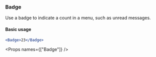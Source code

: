 
<Nav title="Badge" />
<SEO title="Badge" />

<Container>
<Article sidebar={[
  { id: 'Badge', name: 'Badge' },
  { id: 'Basic usage', name: 'Basic usage' },
  { id: 'Props', name: 'API' }
]}>

# Badge

Use a badge to indicate a count in a menu, such as unread messages.

#### Basic usage

```jsx expanded
<Badge>23</Badge>
```

<Props names={["Badge"]} />

</Article>
</Container>
